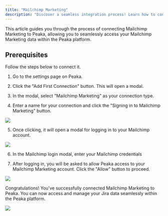 ```yaml
---
title: "Mailchimp Marketing"
description: "Discover a seamless integration process! Learn how to connect Mailchimp Marketing to Peaka effortlessly for streamlined transactions."
---
```


This article guides you through the process of connecting Mailchimp Marketing to Peaka, allowing you to seamlessly access your Mailchimp Marketing data within the Peaka platform.

## Prerequisites

Follow the steps below to connect it.

1. Go to the settings page on Peaka.

2. Click the "Add First Connection" button. This will open a modal.

3. In the modal, select "Mailchimp Marketing" as your connection type.

4. Enter a name for your connection and click the "Signing in to Mailchimp Marketing" button.

<img src="images/integrations/marketing-integration-1.png" />

5. Once clicking, it will open a modal for logging in to your Mailchimp account.

<img src="images/integrations/marketing-integration-2.png" />

6. In the Mailchimp login modal, enter your Mailchimp credentials

7. After logging in, you will be asked to allow Peaka access to your Mailchimp Marketing account. Click the "Allow" button to proceed.

<img src="images/integrations/marketing-integration-3.png" />

Congratulations! You've successfully connected Mailchimp Marketing to Peaka. You can now access and manage your Jira data seamlessly within the Peaka platform.

<img src="images/integrations/marketing-integration-4.png" />

